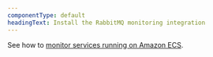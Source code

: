 ```yaml
---
componentType: default
headingText: Install the RabbitMQ monitoring integration
---
```


See how to [monitor services running on Amazon ECS](/docs/integrations/host-integrations/host-integrations-list/monitor-services-running-amazon-ecs).
